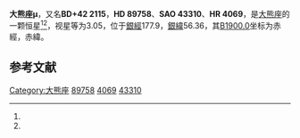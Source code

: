 {{Starbox begin
| name = 大熊座μ
}}
{{Starbox observe
| epoch = [[J2000.0|J2000.0]]
| constell = [[大熊座|大熊座]]<ref name=SIMBAD>{{cite web
 | url=http://simbad.u-strasbg.fr/simbad/sim-id?Ident=HR+4069
 | title=Pulsating variable Star
 | publisher=Centre de Données astronomiques de Strasbourg
 | work=SIMBAD
 | accessdate=2012-07-13
 | archive-date=2016-03-17
 | archive-url=https://web.archive.org/web/20160317123956/http://simbad.u-strasbg.fr/simbad/sim-id?Ident=HR+4069
 | dead-url=no
 }}</ref><ref name=DATA>{{cite web
 | url=http://vizier.u-strasbg.fr/viz-bin/VizieR-5?-out.add=.&-source=5050&-corr=PK=HR&-out.max=9999&HR=4069
 | title=VizieR Detailed Page
 | accessdate=2012-07-13
 | archive-date=2016-03-05
 | archive-url=https://web.archive.org/web/20160305001418/http://vizier.u-strasbg.fr/viz-bin/VizieR-5?-out.add=.&-source=5050&-corr=PK=HR&-out.max=9999&HR=4069
 | dead-url=no
 }}</ref>
| 星官 = 
| ra = {{RA|10|22|19.7}}<ref name=SIMBAD /><ref name=DATA />
| dec = {{DEC|+41|29|58}}<ref name=SIMBAD /><ref name=DATA />
| appmag_v = 3.05<ref name=SIMBAD /><ref name=DATA />
}}
{{Starbox character
| class = M0III<ref name=SIMBAD /><ref name=DATA />
| b-v = 1.59<ref name=SIMBAD /><ref name=DATA />
| u-b = 1.89<ref name=SIMBAD /><ref name=DATA />
| r-i = 0.96<ref name=SIMBAD /><ref name=DATA />
| variable = 
}}
{{Starbox astrometry
| radial_v = 1.89
| prop_mo_ra = -21
| parallax = 0.035
| p_error = 
}}
{{Starbox catalog
| names =BD+42 2115，[[SAO星表|SAO]] 43310，[[HD星表|HD]] 89758，[[HR星表|HR]] 4069}}
{{Starbox reference |Simbad=HR+4069}}
{{Starbox end}}

'''大熊座μ'''，又名'''BD+42 2115'''，'''HD 89758'''、'''SAO 43310'''、'''HR 4069'''，是[[大熊座|大熊座]]的一颗恒星<ref name=SIMBAD /><ref name=DATA />，视星等为3.05，位于[[銀道座標系|銀經]]177.9，[[銀道座標系|銀緯]]56.36，其[[B1900.0|B1900.0]]坐标为赤經{{RA|10|16|22.4}}，赤緯{{DEC|+42|56.36|9}}。

== 参考文献 ==
{{reflist}}

{{star-stub}}

{{大熊座恒星}}
[[Category:大熊座|Category:大熊座]]
[[Category:HD和HDE天體|89758]]
[[Category:HR天體|4069]]
[[Category:SAO天體|43310]]